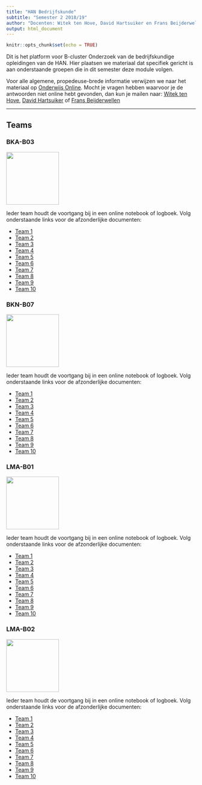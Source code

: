 ```yaml
---
title: "HAN Bedrijfskunde"
subtitle: "Semester 2 2018/19"
author: "Docenten: Witek ten Hove, David Hartsuiker en Frans Beijderwellen"
output: html_document
---
```


```r
knitr::opts_chunk$set(echo = TRUE)
```

Dit is het platform voor B-cluster Onderzoek van de bedrijfskundige opleidingen van de HAN. Hier plaatsen we materiaal dat specifiek gericht is aan onderstaande groepen die in dit semester deze module volgen.

Voor alle algemene, propedeuse-brede informatie verwijzen we naar het materiaal op <a href="https://onderwijsonline.han.nl/elearning/content/pNWMKBDj" target="_blank">Onderwijs Online</a>. Mocht je vragen hebben waarvoor je de antwoorden niet online hebt gevonden, dan kun je mailen naar: <a href="mailto:witek.tenhove@han.nl?Subject=B-cluster%20onderzoek%20" target="_top">Witek ten Hove</a>, <a href="mailto:david.hartsuiker@han.nl?Subject=B-cluster%20onderzoek%20" target="_top">David Hartsuiker</a> of <a href="mailto:frans. beijderwellen@han.nl?Subject=B-cluster%20onderzoek%20" target="_top">Frans Beijderwellen</a>

-----

## Teams { .tabset}

### BKA-B03

<img src="bkab03.png" width=140px>

Ieder team houdt de voortgang bij in een online notebook of logboek. Volg onderstaande links voor de afzonderlijke documenten:

- <a href="" target="_blank">Team 1</a>
- <a href="" target="_blank">Team 2</a>
- <a href="" target="_blank">Team 3</a>
- <a href="" target="_blank">Team 4</a>
- <a href="http://mvoost.simplesite.com/" target="_blank">Team 5</a>
- <a href="" target="_blank">Team 6</a>
- <a href="" target="_blank">Team 7</a>
- <a href="" target="_blank">Team 8</a>
- <a href="" target="_blank">Team 9</a>
- <a href="" target="_blank">Team 10</a>

### BKN-B07

<img src="bknb07.png" width=140px>

Ieder team houdt de voortgang bij in een online notebook of logboek. Volg onderstaande links voor de afzonderlijke documenten:

- <a href="" target="_blank">Team 1</a>
- <a href="" target="_blank">Team 2</a>
- <a href="" target="_blank">Team 3</a>
- <a href="" target="_blank">Team 4</a>
- <a href="" target="_blank">Team 5</a>
- <a href="" target="_blank">Team 6</a>
- <a href="" target="_blank">Team 7</a>
- <a href="" target="_blank">Team 8</a>
- <a href="" target="_blank">Team 9</a>
- <a href="" target="_blank">Team 10</a>

### LMA-B01

<img src="lmab01.png" width=140px>

Ieder team houdt de voortgang bij in een online notebook of logboek. Volg onderstaande links voor de afzonderlijke documenten:

- <a href="https://docs.google.com/document/d/10PUY4awe97yO6s4NEMfqIcjD_h5q_QxMZRAQLf7M0Z0/edit" target="_blank">Team 1</a>
- <a href="https://docs.google.com/document/d/1ENVc82aNopEMhDnFMjGS5RAOoOQND1iXdpDx3Q2KXJI/edit" target="_blank">Team 2</a>
- <a href="https://docs.google.com/document/d/1w8DvigfVpDxMLIPuNss9QnjbCJ_rjqlvkvlrhznGKUU/edit" target="_blank">Team 3</a>
- <a href="https://docs.google.com/document/d/1GENH__7wyxnnder-75wbmdzOkwGr4zW6KbmG26Zpp6k/edit" target="_blank">Team 4</a>
- <a href="https://docs.google.com/document/d/1UgfGYsN9i5SktFsjl0VMy2yARfHTB9LJplZQiy58hto/edit" target="_blank">Team 5</a>
- <a href="" target="_blank">Team 6</a>
- <a href="" target="_blank">Team 7</a>
- <a href="" target="_blank">Team 8</a>
- <a href="" target="_blank">Team 9</a>
- <a href="" target="_blank">Team 10</a>

### LMA-B02

<img src="lmab02.png" width=140px>

Ieder team houdt de voortgang bij in een online notebook of logboek. Volg onderstaande links voor de afzonderlijke documenten:

- <a href="https://docs.google.com/document/d/1CWhdFefPOMxk-HyhbkTLbwJa3EsLM8l9P-KThzSX0Ig/edit#heading=h.37k9i2larym8" target="_blank">Team 1</a>
- <a href="https://docs.google.com/document/d/1GKC4ZCZ3qZE5YkBy1zZLrT63cxFIt-cj-3gZLUfH5xQ/edit" target="_blank">Team 2</a>
- <a href="https://docs.google.com/document/d/1GYYmSd-txfRiF06xFITTGWlrQ13WWoF3OAzDzpzjCu0/edit#heading=h.g657mr24mt0w" target="_blank">Team 3</a>
- <a href="https://docs.google.com/document/d/1reNzdhxc1ekXkWpR7wUAO6cSBQc-6v4fNeSrnEPqxUU/edit#heading=h.4no0ops4xi49" target="_blank">Team 4</a>
- <a href="https://docs.google.com/document/d/1Pt5wessAA-BzPhsR_YiYoeaive-18M_RE0gJcMDlMU4/edit#heading=h.c3o8ol3zior" target="_blank">Team 5</a>
- <a href="" target="_blank">Team 6</a>
- <a href="" target="_blank">Team 7</a>
- <a href="" target="_blank">Team 8</a>
- <a href="" target="_blank">Team 9</a>
- <a href="" target="_blank">Team 10</a>